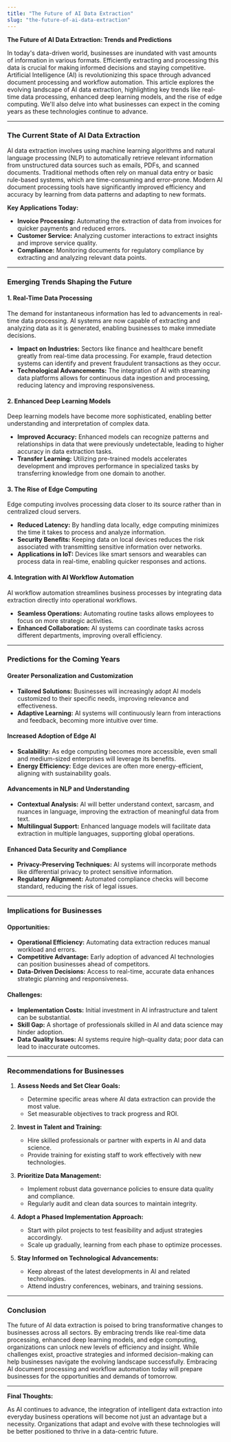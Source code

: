 ```yaml
---
title: "The Future of AI Data Extraction"
slug: "the-future-of-ai-data-extraction"
---
```


**The Future of AI Data Extraction: Trends and Predictions**

In today's data-driven world, businesses are inundated with vast amounts of information in various formats. Efficiently extracting and processing this data is crucial for making informed decisions and staying competitive. Artificial Intelligence (AI) is revolutionizing this space through advanced document processing and workflow automation. This article explores the evolving landscape of AI data extraction, highlighting key trends like real-time data processing, enhanced deep learning models, and the rise of edge computing. We'll also delve into what businesses can expect in the coming years as these technologies continue to advance.

---

### **The Current State of AI Data Extraction**

AI data extraction involves using machine learning algorithms and natural language processing (NLP) to automatically retrieve relevant information from unstructured data sources such as emails, PDFs, and scanned documents. Traditional methods often rely on manual data entry or basic rule-based systems, which are time-consuming and error-prone. Modern AI document processing tools have significantly improved efficiency and accuracy by learning from data patterns and adapting to new formats.

**Key Applications Today:**

- **Invoice Processing:** Automating the extraction of data from invoices for quicker payments and reduced errors.
- **Customer Service:** Analyzing customer interactions to extract insights and improve service quality.
- **Compliance:** Monitoring documents for regulatory compliance by extracting and analyzing relevant data points.

---

### **Emerging Trends Shaping the Future**

#### **1. Real-Time Data Processing**

The demand for instantaneous information has led to advancements in real-time data processing. AI systems are now capable of extracting and analyzing data as it is generated, enabling businesses to make immediate decisions.

- **Impact on Industries:** Sectors like finance and healthcare benefit greatly from real-time data processing. For example, fraud detection systems can identify and prevent fraudulent transactions as they occur.
- **Technological Advancements:** The integration of AI with streaming data platforms allows for continuous data ingestion and processing, reducing latency and improving responsiveness.

#### **2. Enhanced Deep Learning Models**

Deep learning models have become more sophisticated, enabling better understanding and interpretation of complex data.

- **Improved Accuracy:** Enhanced models can recognize patterns and relationships in data that were previously undetectable, leading to higher accuracy in data extraction tasks.
- **Transfer Learning:** Utilizing pre-trained models accelerates development and improves performance in specialized tasks by transferring knowledge from one domain to another.

#### **3. The Rise of Edge Computing**

Edge computing involves processing data closer to its source rather than in centralized cloud servers.

- **Reduced Latency:** By handling data locally, edge computing minimizes the time it takes to process and analyze information.
- **Security Benefits:** Keeping data on local devices reduces the risk associated with transmitting sensitive information over networks.
- **Applications in IoT:** Devices like smart sensors and wearables can process data in real-time, enabling quicker responses and actions.

#### **4. Integration with AI Workflow Automation**

AI workflow automation streamlines business processes by integrating data extraction directly into operational workflows.

- **Seamless Operations:** Automating routine tasks allows employees to focus on more strategic activities.
- **Enhanced Collaboration:** AI systems can coordinate tasks across different departments, improving overall efficiency.

---

### **Predictions for the Coming Years**

#### **Greater Personalization and Customization**

- **Tailored Solutions:** Businesses will increasingly adopt AI models customized to their specific needs, improving relevance and effectiveness.
- **Adaptive Learning:** AI systems will continuously learn from interactions and feedback, becoming more intuitive over time.

#### **Increased Adoption of Edge AI**

- **Scalability:** As edge computing becomes more accessible, even small and medium-sized enterprises will leverage its benefits.
- **Energy Efficiency:** Edge devices are often more energy-efficient, aligning with sustainability goals.

#### **Advancements in NLP and Understanding**

- **Contextual Analysis:** AI will better understand context, sarcasm, and nuances in language, improving the extraction of meaningful data from text.
- **Multilingual Support:** Enhanced language models will facilitate data extraction in multiple languages, supporting global operations.

#### **Enhanced Data Security and Compliance**

- **Privacy-Preserving Techniques:** AI systems will incorporate methods like differential privacy to protect sensitive information.
- **Regulatory Alignment:** Automated compliance checks will become standard, reducing the risk of legal issues.

---

### **Implications for Businesses**

#### **Opportunities:**

- **Operational Efficiency:** Automating data extraction reduces manual workload and errors.
- **Competitive Advantage:** Early adoption of advanced AI technologies can position businesses ahead of competitors.
- **Data-Driven Decisions:** Access to real-time, accurate data enhances strategic planning and responsiveness.

#### **Challenges:**

- **Implementation Costs:** Initial investment in AI infrastructure and talent can be substantial.
- **Skill Gap:** A shortage of professionals skilled in AI and data science may hinder adoption.
- **Data Quality Issues:** AI systems require high-quality data; poor data can lead to inaccurate outcomes.

---

### **Recommendations for Businesses**

1. **Assess Needs and Set Clear Goals:**

   - Determine specific areas where AI data extraction can provide the most value.
   - Set measurable objectives to track progress and ROI.

2. **Invest in Talent and Training:**

   - Hire skilled professionals or partner with experts in AI and data science.
   - Provide training for existing staff to work effectively with new technologies.

3. **Prioritize Data Management:**

   - Implement robust data governance policies to ensure data quality and compliance.
   - Regularly audit and clean data sources to maintain integrity.

4. **Adopt a Phased Implementation Approach:**

   - Start with pilot projects to test feasibility and adjust strategies accordingly.
   - Scale up gradually, learning from each phase to optimize processes.

5. **Stay Informed on Technological Advancements:**

   - Keep abreast of the latest developments in AI and related technologies.
   - Attend industry conferences, webinars, and training sessions.

---

### **Conclusion**

The future of AI data extraction is poised to bring transformative changes to businesses across all sectors. By embracing trends like real-time data processing, enhanced deep learning models, and edge computing, organizations can unlock new levels of efficiency and insight. While challenges exist, proactive strategies and informed decision-making can help businesses navigate the evolving landscape successfully. Embracing AI document processing and workflow automation today will prepare businesses for the opportunities and demands of tomorrow.

---

**Final Thoughts:**

As AI continues to advance, the integration of intelligent data extraction into everyday business operations will become not just an advantage but a necessity. Organizations that adapt and evolve with these technologies will be better positioned to thrive in a data-centric future.
